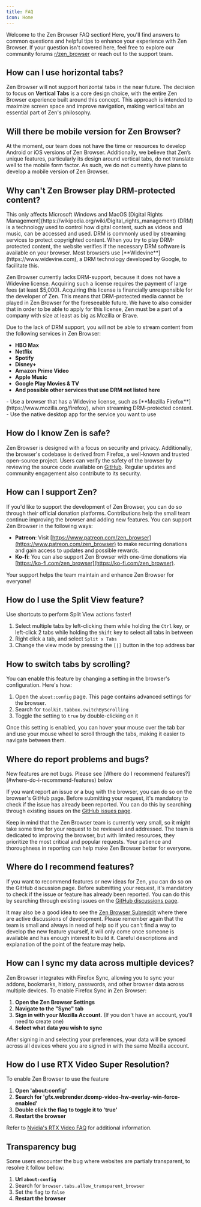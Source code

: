 ```yaml
---
title: FAQ
icon: Home
---
```



Welcome to the Zen Browser FAQ section! Here, you'll find answers to common questions and helpful tips to enhance your experience with Zen Browser. If your question isn't covered here, feel free to explore our community forums [r/zen_browser](https://www.reddit.com/r/zen_browser) or reach out to the support team.

## How can I use horizontal tabs?

Zen Browser will not support horizontal tabs in the near future. The decision to focus on **Vertical Tabs** is a core design choice, with the entire Zen Browser experience built around this concept. This approach is intended to maximize screen space and improve navigation, making vertical tabs an essential part of Zen's philosophy.

## Will there be mobile version for Zen Browser?

At the moment, our team does not have the time or resources to develop Android or iOS versions of Zen Browser. Additionally, we believe that Zen’s unique features, particularly its design around vertical tabs, do not translate well to the mobile form factor. As such, we do not currently have plans to develop a mobile version of Zen Browser.

## Why can't Zen Browser play DRM-protected content?

<Callout type="warn">
  This only affects Microsoft Windows and MacOS
</Callout>

<Callout type="none" title="What is DRM?">
  [Digital Rights Management](https://wikipedia.org/wiki/Digital_rights_management) (DRM) is a technology used to control how digital content, such as videos and music, can be accessed and used. DRM is commonly used by streaming services to protect copyrighted content. When you try to play DRM-protected content, the website verifies if the necessary DRM software is available on your browser. Most browsers use [**Widevine**](https://www.widevine.com), a DRM technology developed by Google, to facilitate this.
</Callout>

Zen Browser currently lacks DRM-support, because it does not have a Widevine license. Acquiring such a license requires the payment of large fees (at least $5,000). Acquiring this license is financially unresponsible for the developer of Zen. This means that DRM-protected media cannot be played in Zen Browser for the foreseeable future.
We have to also consider that in order to be able to apply for this license, Zen must be a part of a company with size at least as big as Mozilla or Brave.

<Callout type="none" title="Which Services Are Affected?">
  Due to the lack of DRM support, you will not be able to stream content from the following services in Zen Browser:
  
  - **HBO Max**
  - **Netflix**
  - **Spotify**
  - **Disney+**
  - **Amazon Prime Video**
  - **Apple Music**
  - **Google Play Movies & TV**
  - **And possible other services that use DRM not listed here**
</Callout>

<Callout type="info" title="Alternative solutions">
  - Use a browser that has a Widevine license, such as [**Mozilla Firefox**](https://www.mozilla.org/firefox/), when streaming DRM-protected content.
  - Use the native desktop app for the service you want to use
</Callout>

## How do I know Zen is safe?

Zen Browser is designed with a focus on security and privacy. Additionally, the browser's codebase is derived from Firefox, a well-known and trusted open-source project. Users can verify the safety of the browser by reviewing the source code available on [GitHub](https://github.com/zen-browser/desktop). Regular updates and community engagement also contribute to its security.

## How can I support Zen?

If you'd like to support the development of Zen Browser, you can do so through their official donation platforms. Contributions help the small team continue improving the browser and adding new features. You can support Zen Browser in the following ways:

- **Patreon**: Visit [https://www.patreon.com/zen_browser](https://www.patreon.com/zen_browser) to make recurring donations and gain access to updates and possible rewards.
- **Ko-fi**: You can also support Zen Browser with one-time donations via [https://ko-fi.com/zen_browser](https://ko-fi.com/zen_browser).

Your support helps the team maintain and enhance Zen Browser for everyone!

## How do I use the Split View feature?

<Callout type="info" title="Tip">
  Use shortcuts to perform Split View actions faster!
</Callout>

1. Select multiple tabs by left-clicking them while holding the `Ctrl` key, or left-click 2 tabs while holding the `Shift` key to select all tabs in between
2. Right click a tab, and select `Split x Tabs`
3. Change the view mode by pressing the `[|]` button in the top address bar

## How to switch tabs by scrolling?

You can enable this feature by changing a setting in the browser's configuration. Here's how:

1. Open the `about:config` page. This page contains advanced settings for the browser.
2. Search for `toolkit.tabbox.switchByScrolling`
3. Toggle the setting to `true` by double-clicking on it

Once this setting is enabled, you can hover your mouse over the tab bar and use your mouse wheel to scroll through the tabs, making it easier to navigate between them.

## Where do report problems and bugs?

<Callout type="info">
New features are not bugs. Please see [Where do I recommend features?](#where-do-i-recommend-features) below
</Callout>

If you want report an issue or a bug with the browser, you can do so on the browser's GitHub page. Before submitting your request, it's mandatory to check if the issue has already been reported. You can do this by searching through existing issues on the [GitHub issues page](https://github.com/zen-browser/desktop/issues).

Keep in mind that the Zen Browser team is currently very small, so it might take some time for your request to be reviewed and addressed. The team is dedicated to improving the browser, but with limited resources, they prioritize the most critical and popular requests. Your patience and thoroughness in reporting can help make Zen Browser better for everyone.

## Where do I recommend features?

If you want to recommend features or new ideas for Zen, you can do so on the GitHub discussion page. Before submitting your request, it's mandatory to check if the issue or feature has already been reported. You can do this by searching through existing issues on the [GitHub discussions page](https://github.com/zen-browser/desktop/discussions).

It may also be a good idea to see the [Zen Browser Subreddit](https://www.reddit.com/r/zen_browser/) where there are active discussions of development. Please remember again that the team is small and always in need of help so if you can't find a way to develop the new feature yourself, it will only come once someone is available and has enough interest to build it. Careful descriptions and explanation of the point of the feature may help.

## How can I sync my data across multiple devices?

Zen Browser integrates with Firefox Sync, allowing you to sync your addons, bookmarks, history, passwords, and other browser data across multiple devices. To enable Firefox Sync in Zen Browser:

1. **Open the Zen Browser Settings**
2. **Navigate to the "Sync" tab**
3. **Sign in with your Mozilla Account.** (If you don't have an account, you'll need to create one)
4. **Select what data you wish to sync**

After signing in and selecting your preferences, your data will be synced across all devices where you are signed in with the same Mozilla account.

## How do I use RTX Video Super Resolution?

To enable Zen Browser to use the feature

1. **Open 'about:config'**
2. **Search for 'gfx.webrender.dcomp-video-hw-overlay-win-force-enabled'**
3. **Double click the flag to toggle it to 'true'**
4. **Restart the browser**

Refer to [Nvidia's RTX Video FAQ](https://nvidia.custhelp.com/app/answers/detail/a_id/5448/~/rtx-video-faq) for additional information.

## Transparency bug

Some users encounter the bug where websites are partialy transparent, to resolve it follow bellow:

1. **Url `about:config`**
2. Search for `browser.tabs.allow_transparent_browser`
3. Set the flag to `false`
4. **Restart the browser**
